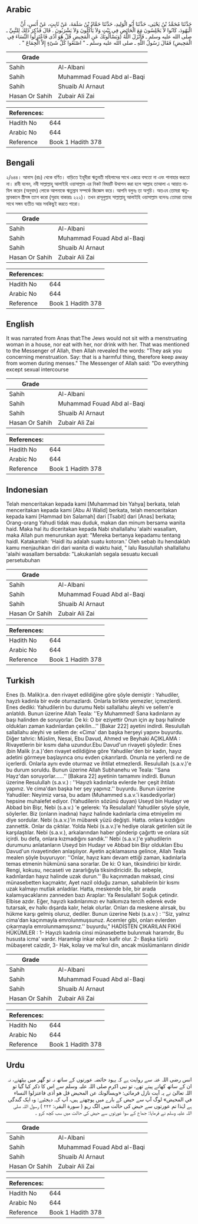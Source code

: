 ## Arabic


<div dir="rtl" lang="ar" style={{fontSize:'larger',backgroundColor:'#f8f9fa',padding:20}}>
حَدَّثَنَا مُحَمَّدُ بْنُ يَحْيَى، حَدَّثَنَا أَبُو الْوَلِيدِ، حَدَّثَنَا حَمَّادُ بْنُ سَلَمَةَ، عَنْ ثَابِتٍ، عَنْ أَنَسٍ، أَنَّ الْيَهُودَ، كَانُوا لاَ يَجْلِسُونَ مَعَ الْحَائِضِ فِي بَيْتٍ وَلاَ يَأْكُلُونَ وَلاَ يَشْرَبُونَ ‏.‏ قَالَ فَذُكِرَ ذَلِكَ لِلنَّبِيِّ ـ صلى الله عليه وسلم ـ فَأَنْزَلَ اللَّهُ ‏(وَيَسْأَلُونَكَ عَنِ الْمَحِيضِ قُلْ هُوَ أَذًى فَاعْتَزِلُوا النِّسَاءَ فِي الْمَحِيضِ)‏ فَقَالَ رَسُولُ اللَّهِ ـ صلى الله عليه وسلم ـ ‏"‏ اصْنَعُوا كُلَّ شَىْءٍ إِلاَّ الْجِمَاعَ ‏"‏ ‏.‏
</div>
<div style={{backgroundColor:'#f8f9fa',padding:20, marginBottom: 10}}><table> <thead> <tr> <th>Grade</th> <th></th> </tr> </thead> <tbody> <tr><td>Sahih</td><td>Al-Albani</td></tr><tr><td>Sahih</td><td>Muhammad Fouad Abd al-Baqi</td></tr><tr><td>Sahih</td><td>Shuaib Al Arnaut</td></tr><tr><td>Hasan Or Sahih</td><td>Zubair Ali Zai</td></tr></tbody></table><table> <thead> <tr> <th>References:</th> <th></th> </tr> </thead> <tbody><tr><td>Hadith No</td><td>644</td></tr><tr><td>Arabic No</td><td>644</td></tr><tr><td>Reference</td><td>Book 1 Hadith 378</td></tr></tbody></table></div>

## Bengali


<div dir="ltr" lang="bn" style={{fontSize:'larger',backgroundColor:'#f8f9fa',padding:20}}>
২/৬৪৪। আনাস (রাঃ) থেকে বর্ণিত। বাড়িতে ইহূদীরা ঋতুবতী মহিলাদের সাথে একত্রে বসতো না এবং পানাহার করতো না। রাবী বলেন, নবী সাল্লাল্লাহু আলাইহি ওয়াসাল্লাম এর নিকট বিষয়টি উত্থাপন করা হলে আল্লাহ তাআলা এ আয়াত নাযিল করেন (অনুবাদ) লোকে আপনাকে ঋতুস্রাব সম্পর্কে জিজ্ঞেস করে। আপনি বলুনঃ তা অশুচি। অতএব তোমরা ঋতুস্রাবকালে স্ত্রীসঙ্গ ত্যাগ করো (সূরাহ বাকারাঃ ২২২)। তখন রাসূলুল্লাহ সাল্লাল্লাহু আলাইহি ওয়াসাল্লাম বলেনঃ তোমরা তাদের সাথে সঙ্গম ব্যতীত আর সবকিছুই করতে পারো।
</div>
<div style={{backgroundColor:'#f8f9fa',padding:20, marginBottom: 10}}><table> <thead> <tr> <th>Grade</th> <th></th> </tr> </thead> <tbody> <tr><td>Sahih</td><td>Al-Albani</td></tr><tr><td>Sahih</td><td>Muhammad Fouad Abd al-Baqi</td></tr><tr><td>Sahih</td><td>Shuaib Al Arnaut</td></tr><tr><td>Hasan Or Sahih</td><td>Zubair Ali Zai</td></tr></tbody></table><table> <thead> <tr> <th>References:</th> <th></th> </tr> </thead> <tbody><tr><td>Hadith No</td><td>644</td></tr><tr><td>Arabic No</td><td>644</td></tr><tr><td>Reference</td><td>Book 1 Hadith 378</td></tr></tbody></table></div>

## English


<div dir="ltr" lang="en" style={{fontSize:'larger',backgroundColor:'#f8f9fa',padding:20}}>
It was narrated from Anas that:The Jews would not sit with a menstruating woman in a house, nor eat with her, nor drink with her. That was mentioned to the Messenger of Allah, then Allah revealed the words: "They ask you concerning menstruation. Say: that is a harmful thing, therefore keep away from women during menses." The Messenger of Allah said: "Do everything except sexual intercourse
</div>
<div style={{backgroundColor:'#f8f9fa',padding:20, marginBottom: 10}}><table> <thead> <tr> <th>Grade</th> <th></th> </tr> </thead> <tbody> <tr><td>Sahih</td><td>Al-Albani</td></tr><tr><td>Sahih</td><td>Muhammad Fouad Abd al-Baqi</td></tr><tr><td>Sahih</td><td>Shuaib Al Arnaut</td></tr><tr><td>Hasan Or Sahih</td><td>Zubair Ali Zai</td></tr></tbody></table><table> <thead> <tr> <th>References:</th> <th></th> </tr> </thead> <tbody><tr><td>Hadith No</td><td>644</td></tr><tr><td>Arabic No</td><td>644</td></tr><tr><td>Reference</td><td>Book 1 Hadith 378</td></tr></tbody></table></div>

## Indonesian


<div dir="ltr" lang="id" style={{fontSize:'larger',backgroundColor:'#f8f9fa',padding:20}}>
Telah menceritakan kepada kami [Muhammad bin Yahya] berkata, telah menceritakan kepada kami [Abu Al Walid] berkata, telah menceritakan kepada kami [Hammad bin Salamah] dari [Tsabit] dari [Anas] berkata; Orang-orang Yahudi tidak mau duduk, makan dan minum bersama wanita haid. Maka hal itu diceritakan kepada Nabi shallallahu 'alaihi wasallam, maka Allah pun menurunkan ayat: "Mereka bertanya kepadamu tentang haidl. Katakanlah: 'Haidl itu adalah suatu kotoran.' Oleh sebab itu hendaklah kamu menjauhkan diri dari wanita di waktu haid, " lalu Rasulullah shallallahu 'alaihi wasallam bersabda: "Lakukanlah segala sesuatu kecuali persetubuhan
</div>
<div style={{backgroundColor:'#f8f9fa',padding:20, marginBottom: 10}}><table> <thead> <tr> <th>Grade</th> <th></th> </tr> </thead> <tbody> <tr><td>Sahih</td><td>Al-Albani</td></tr><tr><td>Sahih</td><td>Muhammad Fouad Abd al-Baqi</td></tr><tr><td>Sahih</td><td>Shuaib Al Arnaut</td></tr><tr><td>Hasan Or Sahih</td><td>Zubair Ali Zai</td></tr></tbody></table><table> <thead> <tr> <th>References:</th> <th></th> </tr> </thead> <tbody><tr><td>Hadith No</td><td>644</td></tr><tr><td>Arabic No</td><td>644</td></tr><tr><td>Reference</td><td>Book 1 Hadith 378</td></tr></tbody></table></div>

## Turkish


<div dir="ltr" lang="tr" style={{fontSize:'larger',backgroundColor:'#f8f9fa',padding:20}}>
Enes (b. Malik)r.a. den rivayet edildiğine göre şöyle demiştir : Yahudiler, hayzlı kadınla bir evde oturnazlardı. Onlarla birlikte yemezler, içmezlerdi. Enes dediki: Yahudilerin bu durumu Nebi sallallahu aleyhi ve sellem'e anlatıldı. Bunun üzerine Allah Teala: ''Ey Muhammed! Sana kadınların ay başı halinden de soruyorlar. De ki: O bir eziyettir Onun için ay başı halinde oldukları zaman kadınlardan çekilin...'' [Bakar 222] ayetini indirdi. Resulullah sallallahu aleyhi ve sellem de: «Cima' dan başka herşeyi yapın» buyurdu. Diğer tahric: Müslim, Nesai, Ebu Davud, Ahmed ve Beyhaki AÇIKLAMA : Rivayetlerin bir kısmı daha uzundur.Ebu Davud'un rivayeti şöyledir: Enes (bin Malik (r.a.)'den rivayet edildiğine göre Yahudiler'den bir kadın, hayız adetini görmeye başlayınca onu evden çıkarırlardı. Onunla ne yerlerdi ne de içerlerdi. Onlarla aynı evde oturmaz ve ihtilat etmezlerdi. Resulullah (s.a.v.)'e bu durum soruldu. Bunun üzerine Allah Subhanehu ve Teala: ''Sana Hayz'dan soruyorlar......'' [Bakara 22] ayetinin tamamını indirdi. Bunun üzerine Resulullah (s.a.v.) : ''Hayızlı kadınlarla evlerde her çeşit ihtilatı yapınız. Ve cima'dan başka her şey yapınız.'' buyurdu. Bunun üzerine Yahudiler: Neyimiz varsa, bu adam (Muhammed s.a.v.'i kasdediyorlar) hepsine muhalefet ediyor. (Yahudilerin sözünü duyan) Useyd bin Hudayr ve Abbad bin Bişr, Nebi (s.a.v.) 'e gelerek: Ya Resulallah! Yahudiler şöyle şöyle, söylerler. Biz (onların inadına) hayız halinde kadınlarla cima etmiyelim mi diye sordular. Nebi (s.a.v.)'in mübarek yüzü değişti. Hatta. onlara kızdığını zannettik. Onlar da çıktılar. Yolda Nebi (s.a.v.)'e hediye olarak getirilen süt ile karşılaştılar. Nebi (s.a.v.), arkalarından haber gönderip çağırttı ve onlara süt içirdi. bu defa, onlara kızmadığını sandık.'' Nebi (s.a.v.)'e yahudilerin durumunu anlatanların Useyd bin Hudayr ve Abbad bin Bişr oldukları Ebu Davud'un rivayetinden anlaşılıyor. Ayetin açıklamasına gelince, Allah Teala mealen şöyle buyuruyor: ''Onlar, hayız kanı devam ettiği zaman, kadınlarla temas etmenin hükmünü sana sorarlar. De ki: O kan, tiksindirici bir kirdir. Rengi, kokusu, necaseti ve zararlığıyla tiksindiricidir. Bu sebeple, kadınlardan hayız halinde uzak durun.'' Bu kaçınmadan maksad, cinsi münasebetten kaçmaktır, Ayet nazil olduğu zaman, sahabilerin bir kısmı uzak kalmayı mutlak anladılar. Hatta, meskende bile, bir arada kalamıyacaklarını zanneden bazı Araplar: Ya Resulallah! Soğuk çetindir. Elbise azdır. Eğer, hayızlı kadınlarımızı ev halkımıza tercih ederek evde tutarsak, ev halkı dışarda kalır, helak olurlar. Onları da meskene alırsak, bu hükme karşı gelmiş oluruz, dediler. Bunun üzerine Nebi (s.a.v.) : ''Siz, yalnız cima'dan kaçınmayla emrolunmuşsunuz. Acemler gibi, onları evlerden çıkarmayla emrolunmamışsınız.'' buyurdu," HADİSTEN ÇIKARILAN FIKHİ HÜKÜMLER : 1- Hayızlı kadınla cinsi münasebette bulunmak haramdır, Bu hususta icma' vardır. Haramlıgı inkar eden kafir olur. 2- Başka türlü mübaşeret caizdir, 3- Hak, kolay ve ma'kul din, ancak müslümanların dinidir
</div>
<div style={{backgroundColor:'#f8f9fa',padding:20, marginBottom: 10}}><table> <thead> <tr> <th>Grade</th> <th></th> </tr> </thead> <tbody> <tr><td>Sahih</td><td>Al-Albani</td></tr><tr><td>Sahih</td><td>Muhammad Fouad Abd al-Baqi</td></tr><tr><td>Sahih</td><td>Shuaib Al Arnaut</td></tr><tr><td>Hasan Or Sahih</td><td>Zubair Ali Zai</td></tr></tbody></table><table> <thead> <tr> <th>References:</th> <th></th> </tr> </thead> <tbody><tr><td>Hadith No</td><td>644</td></tr><tr><td>Arabic No</td><td>644</td></tr><tr><td>Reference</td><td>Book 1 Hadith 378</td></tr></tbody></table></div>

## Urdu


<div dir="rtl" lang="ur" style={{fontSize:'larger',backgroundColor:'#f8f9fa',padding:20}}>
انس رضی اللہ عنہ سے روایت ہے کہ یہود حائضہ عورتوں کے ساتھ نہ تو گھر میں بیٹھتے، نہ ان کے ساتھ کھاتے پیتے تھے، تو نبی اکرم صلی اللہ علیہ وسلم سے اس کا ذکر کیا گیا تو اللہ تعالیٰ نے یہ آیت نازل فرمائی: «ويسألونك عن المحيض قل هو أذى فاعتزلوا النساء في المحيض» لوگ آپ سے حیض کے بارے میں پوچھتے ہیں، آپ کہہ دیجئیے: وہ ایک گندگی ہے لہٰذا تم عورتوں سے حیض کی حالت میں الگ رہو ( سورة البقرہ: ۲۲۲ ) رسول اللہ صلی اللہ علیہ وسلم نے فرمایا: جماع کے سوا عورتوں سے حیض کی حالت میں سب کچھ کرو ۔
</div>
<div style={{backgroundColor:'#f8f9fa',padding:20, marginBottom: 10}}><table> <thead> <tr> <th>Grade</th> <th></th> </tr> </thead> <tbody> <tr><td>Sahih</td><td>Al-Albani</td></tr><tr><td>Sahih</td><td>Muhammad Fouad Abd al-Baqi</td></tr><tr><td>Sahih</td><td>Shuaib Al Arnaut</td></tr><tr><td>Hasan Or Sahih</td><td>Zubair Ali Zai</td></tr></tbody></table><table> <thead> <tr> <th>References:</th> <th></th> </tr> </thead> <tbody><tr><td>Hadith No</td><td>644</td></tr><tr><td>Arabic No</td><td>644</td></tr><tr><td>Reference</td><td>Book 1 Hadith 378</td></tr></tbody></table></div>